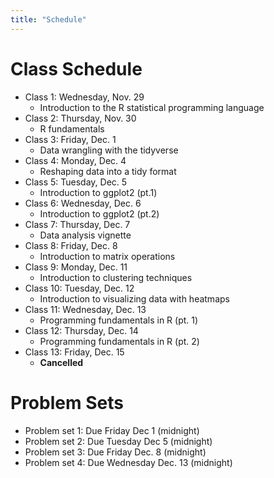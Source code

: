 ```yaml
---
title: "Schedule"
---
```


# Class Schedule


- Class 1: Wednesday, Nov. 29
  + Introduction to the R statistical programming language 

- Class 2: Thursday, Nov. 30
  + R fundamentals
  
- Class 3: Friday, Dec. 1
  + Data wrangling with the tidyverse  

- Class 4: Monday, Dec. 4 
  + Reshaping data into a tidy format

- Class 5: Tuesday, Dec. 5
  + Introduction to ggplot2 (pt.1)
  
- Class 6: Wednesday, Dec. 6
  + Introduction to ggplot2 (pt.2)
  
- Class 7: Thursday, Dec. 7 
  + Data analysis vignette

- Class 8: Friday, Dec. 8
  + Introduction to matrix operations 

- Class 9: Monday, Dec. 11
  + Introduction to clustering techniques
  
- Class 10: Tuesday, Dec. 12
  + Introduction to visualizing data with heatmaps
  
- Class 11: Wednesday, Dec. 13
  + Programming fundamentals in R (pt. 1)

- Class 12: Thursday, Dec. 14
  + Programming fundamentals in R (pt. 2)

- Class 13: Friday, Dec. 15
  + **Cancelled**
  
# Problem Sets

- Problem set 1: Due Friday Dec 1 (midnight)
- Problem set 2: Due Tuesday Dec 5 (midnight)
- Problem set 3: Due Friday Dec. 8 (midnight)
- Problem set 4: Due Wednesday Dec. 13 (midnight)


